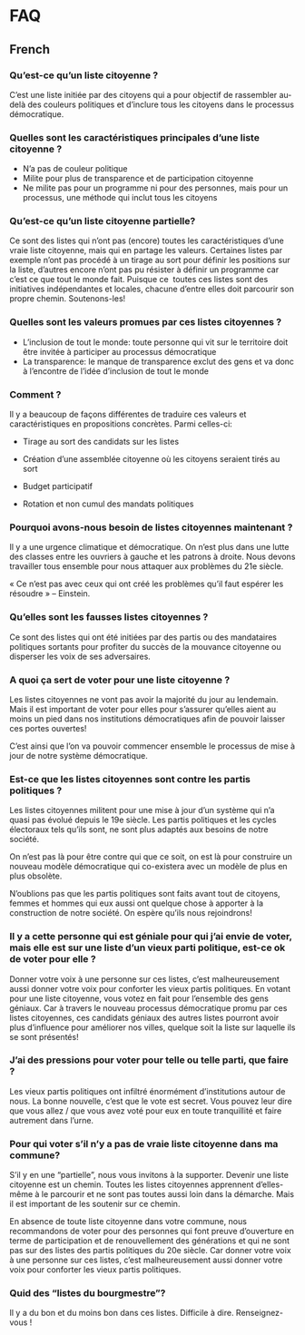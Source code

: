 FAQ
===

French
------

### Qu’est-ce qu’un liste citoyenne ?

C’est une liste initiée par des citoyens qui a pour objectif de rassembler au-delà des couleurs politiques et d’inclure tous les citoyens dans le processus démocratique.

### Quelles sont les caractéristiques principales d’une liste citoyenne ?

*   N’a pas de couleur politique
*   Milite pour plus de transparence et de participation citoyenne
*   Ne milite pas pour un programme ni pour des personnes, mais pour un processus, une méthode qui inclut tous les citoyens

### Qu’est-ce qu’un liste citoyenne partielle?

Ce sont des listes qui n’ont pas (encore) toutes les caractéristiques d’une vraie liste citoyenne, mais qui en partage les valeurs. Certaines listes par exemple n’ont pas procédé à un tirage au sort pour définir les positions sur la liste, d’autres encore n’ont pas pu résister à définir un programme car c’est ce que tout le monde fait. Puisque ce  toutes ces listes sont des initiatives indépendantes et locales, chacune d’entre elles doit parcourir son propre chemin. Soutenons-les!

### Quelles sont les valeurs promues par ces listes citoyennes ?

*   L’inclusion de tout le monde: toute personne qui vit sur le territoire doit être invitée à participer au processus démocratique
*   La transparence: le manque de transparence exclut des gens et va donc à l’encontre de l’idée d’inclusion de tout le monde

### Comment ?

Il y a beaucoup de façons différentes de traduire ces valeurs et caractéristiques en propositions concrètes. Parmi celles-ci:

*   Tirage au sort des candidats sur les listes
*   Création d’une assemblée citoyenne où les citoyens seraient tirés au sort
*   Budget participatif

*   Rotation et non cumul des mandats politiques

### Pourquoi avons-nous besoin de listes citoyennes maintenant ?

Il y a une urgence climatique et démocratique. On n’est plus dans une lutte des classes entre les ouvriers à gauche et les patrons à droite. Nous devons travailler tous ensemble pour nous attaquer aux problèmes du 21e siècle.

« Ce n’est pas avec ceux qui ont créé les problèmes qu’il faut espérer les résoudre » – Einstein.

### Qu’elles sont les fausses listes citoyennes ?

Ce sont des listes qui ont été initiées par des partis ou des mandataires politiques sortants pour profiter du succès de la mouvance citoyenne ou disperser les voix de ses adversaires.

### A quoi ça sert de voter pour une liste citoyenne ?

Les listes citoyennes ne vont pas avoir la majorité du jour au lendemain. Mais il est important de voter pour elles pour s’assurer qu’elles aient au moins un pied dans nos institutions démocratiques afin de pouvoir laisser ces portes ouvertes!

C’est ainsi que l’on va pouvoir commencer ensemble le processus de mise à jour de notre système démocratique.

### Est-ce que les listes citoyennes sont contre les partis politiques ?

Les listes citoyennes militent pour une mise à jour d’un système qui n’a quasi pas évolué depuis le 19e siècle. Les partis politiques et les cycles électoraux tels qu’ils sont, ne sont plus adaptés aux besoins de notre société.

On n’est pas là pour être contre qui que ce soit, on est là pour construire un nouveau modèle démocratique qui co-existera avec un modèle de plus en plus obsolète.

N’oublions pas que les partis politiques sont faits avant tout de citoyens, femmes et hommes qui eux aussi ont quelque chose à apporter à la construction de notre société. On espère qu’ils nous rejoindrons!

### Il y a cette personne qui est géniale pour qui j’ai envie de voter, mais elle est sur une liste d’un vieux parti politique, est-ce ok de voter pour elle ?

Donner votre voix à une personne sur ces listes, c’est malheureusement aussi donner votre voix pour conforter les vieux partis politiques. En votant pour une liste citoyenne, vous votez en fait pour l’ensemble des gens géniaux. Car à travers le nouveau processus démocratique promu par ces listes citoyennes, ces candidats géniaux des autres listes pourront avoir plus d’influence pour améliorer nos villes, quelque soit la liste sur laquelle ils se sont présentés!

### J’ai des pressions pour voter pour telle ou telle parti, que faire ?

Les vieux partis politiques ont infiltré énormément d’institutions autour de nous. La bonne nouvelle, c’est que le vote est secret. Vous pouvez leur dire que vous allez / que vous avez voté pour eux en toute tranquillité et faire autrement dans l’urne.

### Pour qui voter s’il n’y a pas de vraie liste citoyenne dans ma commune?

S’il y en une “partielle”, nous vous invitons à la supporter. Devenir une liste citoyenne est un chemin. Toutes les listes citoyennes apprennent d’elles-même à le parcourir et ne sont pas toutes aussi loin dans la démarche. Mais il est important de les soutenir sur ce chemin.

En absence de toute liste citoyenne dans votre commune, nous recommandons de voter pour des personnes qui font preuve d’ouverture en terme de participation et de renouvellement des générations et qui ne sont pas sur des listes des partis politiques du 20e siècle. Car donner votre voix à une personne sur ces listes, c’est malheureusement aussi donner votre voix pour conforter les vieux partis politiques.

### Quid des “listes du bourgmestre”?

Il y a du bon et du moins bon dans ces listes. Difficile à dire. Renseignez-vous !
